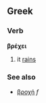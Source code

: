 ==Greek==
===Verb===
'''βρέχει'''

# it [[rain#Impersonal verb|rain]]s

===See also===
*[[βροχή]] ''f''